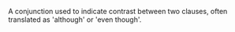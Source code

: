 A conjunction used to indicate contrast between two clauses, often translated as 'although' or 'even
though'.
